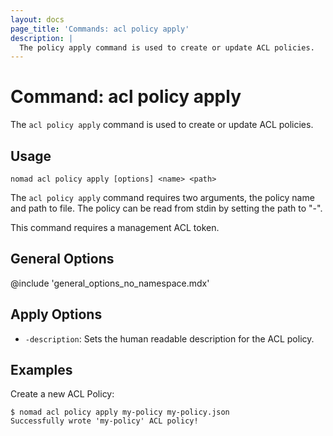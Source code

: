 ```yaml
---
layout: docs
page_title: 'Commands: acl policy apply'
description: |
  The policy apply command is used to create or update ACL policies.
---
```


# Command: acl policy apply

The `acl policy apply` command is used to create or update ACL policies.

## Usage

```plaintext
nomad acl policy apply [options] <name> <path>
```

The `acl policy apply` command requires two arguments, the policy name and path
to file. The policy can be read from stdin by setting the path to "-".

This command requires a management ACL token.

## General Options

@include 'general_options_no_namespace.mdx'

## Apply Options

- `-description`: Sets the human readable description for the ACL policy.

## Examples

Create a new ACL Policy:

```shell-session
$ nomad acl policy apply my-policy my-policy.json
Successfully wrote 'my-policy' ACL policy!
```
